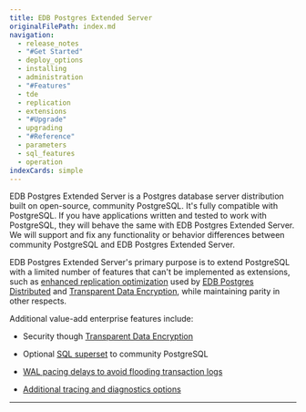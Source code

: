 ```yaml
---
title: EDB Postgres Extended Server
originalFilePath: index.md
navigation: 
  - release_notes
  - "#Get Started"
  - deploy_options
  - installing
  - administration
  - "#Features"
  - tde
  - replication
  - extensions
  - "#Upgrade"
  - upgrading
  - "#Reference"
  - parameters
  - sql_features
  - operation
indexCards: simple
---
```


EDB Postgres Extended Server is a Postgres database server distribution built on open-source, community PostgreSQL. It's fully compatible with PostgreSQL. If you have applications written and tested to work with PostgreSQL, they will behave the same with EDB Postgres Extended Server. We will support and fix any functionality or behavior differences between community PostgreSQL and EDB Postgres Extended Server. 

EDB Postgres Extended Server's primary purpose is to extend PostgreSQL with a limited number of features that can't be implemented as extensions, such as [enhanced replication optimization](replication) used by [EDB Postgres Distributed](/pgd/latest/) and [Transparent Data Encryption](/tde/latest/), while maintaining parity in other respects. 

Additional value-add enterprise features include:
- Security though [Transparent Data Encryption](/tde/latest/)

- Optional [SQL superset](sql_features) to community PostgreSQL
- [WAL pacing delays to avoid flooding transaction logs](./operation/#avoid-flooding-transaction-logs)
- [Additional tracing and diagnostics options](./operation/#additional-tracing-and-diagnostics-options)

---
